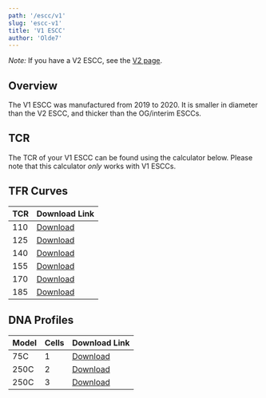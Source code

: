 ```yaml
---
path: '/escc/v1'
slug: 'escc-v1'
title: 'V1 ESCC'
author: 'Olde7'
---
```



_Note:_ If you have a V2 ESCC, see the [V2 page](/escc/v2).

## Overview

The V1 ESCC was manufactured from 2019 to 2020. It is smaller in diameter than the V2 ESCC, and thicker than the OG/interim ESCCs.

## TCR

The TCR of your V1 ESCC can be found using the calculator below. Please note that this calculator _only_ works with V1 ESCCs.

<TcrCalculator />

## TFR Curves

| TCR | Download Link                                                                                                                      |
| --- | ---------------------------------------------------------------------------------------------------------------------------------- |
| 110 | [Download](https://www.dropbox.com/sh/wvrajvkhm7ufxwy/AAD7TjRxLZtP-n3w-80cPzwLa/M22%20ESCC%20files?preview=M22+TCR110.ecigprofile) |
| 125 | [Download](https://www.dropbox.com/sh/wvrajvkhm7ufxwy/AAD7TjRxLZtP-n3w-80cPzwLa/M22%20ESCC%20files?preview=M22+TCR125.ecigprofile) |
| 140 | [Download](https://www.dropbox.com/sh/wvrajvkhm7ufxwy/AAD7TjRxLZtP-n3w-80cPzwLa/M22%20ESCC%20files?preview=M22+TCR140.ecigprofile) |
| 155 | [Download](https://www.dropbox.com/sh/wvrajvkhm7ufxwy/AAD7TjRxLZtP-n3w-80cPzwLa/M22%20ESCC%20files?preview=M22+TCR155.ecigprofile) |
| 170 | [Download](https://www.dropbox.com/sh/wvrajvkhm7ufxwy/AAD7TjRxLZtP-n3w-80cPzwLa/M22%20ESCC%20files?preview=M22+TCR170.ecigprofile) |
| 185 | [Download](https://www.dropbox.com/sh/wvrajvkhm7ufxwy/AAD7TjRxLZtP-n3w-80cPzwLa/M22%20ESCC%20files?preview=M22+TCR185.ecigprofile) |

## DNA Profiles

| Model | Cells | Download Link |
|-------|-------|---------------|
| 75C   | 1     | [Download](https://www.dropbox.com/sh/wvrajvkhm7ufxwy/AAD7TjRxLZtP-n3w-80cPzwLa/M22%20ESCC%20files?preview=75c+M22+ESCC.ecig) |
| 250C  | 2     | [Download](https://www.dropbox.com/sh/wvrajvkhm7ufxwy/AAD7TjRxLZtP-n3w-80cPzwLa/M22%20ESCC%20files?preview=250c+2cell+M22+ESCC.ecig) |
| 250C  | 3     | [Download](https://www.dropbox.com/sh/wvrajvkhm7ufxwy/AAD7TjRxLZtP-n3w-80cPzwLa/M22%20ESCC%20files?preview=250c+3cell+M22+ESCC.ecig) |

